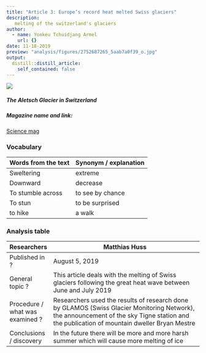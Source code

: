 ```yaml
---
title: "Article 3: Europe’s record heat melted Swiss glaciers"
description:
   melting of the switzerland's glaciers
author:
  - name: Yonkeu Tchuidjang Armel
    url: {}
date: 11-18-2019
preview: "analysis/figures/2752687265_5aab7a0f39_o.jpg"
output:
  distill::distill_article:
    self_contained: false
---
```



![](analysis/figures/2752687265_5aab7a0f39_o.jpg)

##### The Aletsch Glacier in Switzerland

##### Magazine name and link: 
[Science mag](https://www.sciencemag.org/news/2019/08/europes-record-heat-melted-swiss-glaciers)

### Vocabulary

| Words from the text | Synonym / explanation |
| ------------------- | --------------------- |
| Sweltering          | extreme               |
| Downward            | decrease              |
| To stumble across   | to see by chance      |
| To stun             | to be surprised       |
| to hike             | a walk                |

### Analysis table

| Researchers                     | Matthias Huss                                                                                                                                                                               |
| ------------------------------- | ------------------------------------------------------------------------------------------------------------------------------------------------------------------------------------------- |
| Published in ?                  | August 5, 2019                                                                                                                                                                              |
| General topic ?                 | This article deals with the melting of Swiss glaciers following the great heat wave between June and July 2019                                                                              |
| Procedure / what was examined ? |  Researchers used the results of research done by GLAMOS (Swiss Glacier Monitoring Network), the announcement of the sky Tigne station and the publication of mountain dweller Bryan Mestre |
| Conclusions / discovery         | In the future there will be more and more harsh summer which will cause more melting of ice                                                                                                 |




